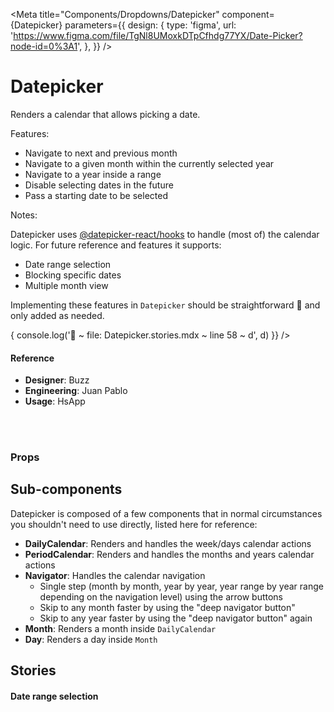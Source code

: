 
<Meta
  title="Components/Dropdowns/Datepicker"
  component={Datepicker}
  parameters={{
    design: {
      type: 'figma',
      url:
        'https://www.figma.com/file/TgNl8UMoxkDTpCfhdg77YX/Date-Picker?node-id=0%3A1',
    },
  }}
/>

# Datepicker

Renders a calendar that allows picking a date.

Features:

- Navigate to next and previous month
- Navigate to a given month within the currently selected year
- Navigate to a year inside a range
- Disable selecting dates in the future
- Pass a starting date to be selected

Notes:

Datepicker uses [@datepicker-react/hooks](https://www.npmjs.com/package/@datepicker-react/hooks) to handle (most of) the calendar logic. For future reference and features it supports:

- Date range selection
- Blocking specific dates
- Multiple month view

Implementing these features in `Datepicker` should be straightforward 🤞 and only added as needed.

<Canvas>
  <Story name="default">
    <Datepicker
      allowFutureDatePick={boolean('allowFutureDatePick', true)}
      firstDayOfWeek={select(
        'first Day Of Week',
        {
          sunday: 0,
          monday: 1,
          tuesday: 2,
          wednesday: 3,
          thursday: 4,
          friday: 5,
          saturday: 6,
        },
        1
      )}
      onDateChange={d => {
        console.log('🚀 ~ file: Datepicker.stories.mdx ~ line 58 ~ d', d)
      }}
    />
  </Story>
</Canvas>

#### Reference

- **Designer**: Buzz
- **Engineering**: Juan Pablo
- **Usage**: HsApp

<br />
<br />

### Props

<ArgsTable of={Datepicker} />

## Sub-components

Datepicker is composed of a few components that in normal circumstances you shouldn't need to use directly, listed here for reference:

- **DailyCalendar**: Renders and handles the week/days calendar actions
- **PeriodCalendar**: Renders and handles the months and years calendar actions
- **Navigator**: Handles the calendar navigation
  - Single step (month by month, year by year, year range by year range depending on the navigation level) using the arrow buttons
  - Skip to any month faster by using the "deep navigator button"
  - Skip to any year faster by using the "deep navigator button" again
- **Month**: Renders a month inside `DailyCalendar`
- **Day**: Renders a day inside `Month`

## Stories

#### Date range selection

<Canvas>
  <Story name="range selection">
    <Datepicker
      enableRangeSelection
      minBookingDays={number('Minimum booking days', 1)}
      onDateChange={action('onDateChange')}
    />
  </Story>
</Canvas>
